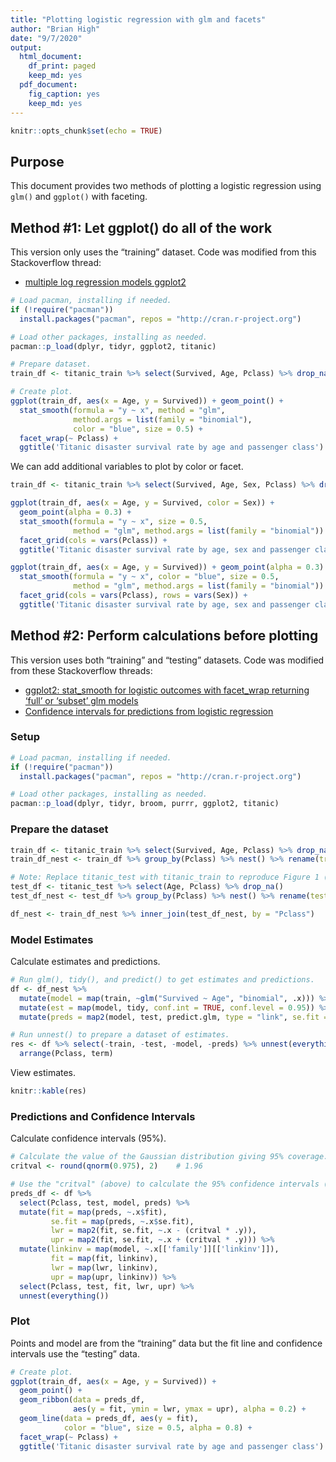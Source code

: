 ```yaml
---
title: "Plotting logistic regression with glm and facets"
author: "Brian High"
date: "9/7/2020"
output:
  html_document:
    df_print: paged
    keep_md: yes
  pdf_document:
    fig_caption: yes
    keep_md: yes
---
```


```r
knitr::opts_chunk$set(echo = TRUE)
```

## Purpose

This document provides two methods of plotting a logistic regression using 
`glm()` and `ggplot()` with faceting.

## Method #1: Let ggplot() do all of the work

This version only uses the "training" dataset. Code was modified from this
Stackoverflow thread:

- [multiple log regression models ggplot2](https://stackoverflow.com/questions/42361672/)

```r
# Load pacman, installing if needed.
if (!require("pacman")) 
  install.packages("pacman", repos = "http://cran.r-project.org")

# Load other packages, installing as needed.
pacman::p_load(dplyr, tidyr, ggplot2, titanic)

# Prepare dataset.
train_df <- titanic_train %>% select(Survived, Age, Pclass) %>% drop_na()

# Create plot.
ggplot(train_df, aes(x = Age, y = Survived)) + geom_point() + 
  stat_smooth(formula = "y ~ x", method = "glm", 
              method.args = list(family = "binomial"), 
              color = "blue", size = 0.5) + 
  facet_wrap(~ Pclass) + 
  ggtitle('Titanic disaster survival rate by age and passenger class')
```

We can add additional variables to plot by color or facet.

```r
train_df <- titanic_train %>% select(Survived, Age, Sex, Pclass) %>% drop_na()

ggplot(train_df, aes(x = Age, y = Survived, color = Sex)) + 
  geom_point(alpha = 0.3) + 
  stat_smooth(formula = "y ~ x", size = 0.5, 
              method = "glm", method.args = list(family = "binomial")) + 
  facet_grid(cols = vars(Pclass)) + 
  ggtitle('Titanic disaster survival rate by age, sex and passenger class')
```

```r
ggplot(train_df, aes(x = Age, y = Survived)) + geom_point(alpha = 0.3) + 
  stat_smooth(formula = "y ~ x", color = "blue", size = 0.5, 
              method = "glm", method.args = list(family = "binomial")) + 
  facet_grid(cols = vars(Pclass), rows = vars(Sex)) + 
  ggtitle('Titanic disaster survival rate by age, sex and passenger class')
```

## Method #2: Perform calculations before plotting

This version uses both "training" and "testing" datasets. Code was modified 
from these Stackoverflow threads:

- [ggplot2: stat_smooth for logistic outcomes with facet_wrap returning 'full' or 'subset' glm models](https://stackoverflow.com/questions/8662018/) 
- [Confidence intervals for predictions from logistic regression](https://stackoverflow.com/questions/14423325/)

### Setup

```r
# Load pacman, installing if needed.
if (!require("pacman")) 
  install.packages("pacman", repos = "http://cran.r-project.org")

# Load other packages, installing as needed.
pacman::p_load(dplyr, tidyr, broom, purrr, ggplot2, titanic)
```

### Prepare the dataset

```r
train_df <- titanic_train %>% select(Survived, Age, Pclass) %>% drop_na()
train_df_nest <- train_df %>% group_by(Pclass) %>% nest() %>% rename(train = data)

# Note: Replace titanic_test with titanic_train to reproduce Figure 1 (Method #1).
test_df <- titanic_test %>% select(Age, Pclass) %>% drop_na()
test_df_nest <- test_df %>% group_by(Pclass) %>% nest() %>% rename(test = data)

df_nest <- train_df_nest %>% inner_join(test_df_nest, by = "Pclass")
```

### Model Estimates

Calculate estimates and predictions.

```r
# Run glm(), tidy(), and predict() to get estimates and predictions.
df <- df_nest %>% 
  mutate(model = map(train, ~glm("Survived ~ Age", "binomial", .x))) %>% 
  mutate(est = map(model, tidy, conf.int = TRUE, conf.level = 0.95)) %>%
  mutate(preds = map2(model, test, predict.glm, type = "link", se.fit = TRUE))

# Run unnest() to prepare a dataset of estimates.
res <- df %>% select(-train, -test, -model, -preds) %>% unnest(everything()) %>%
  arrange(Pclass, term)
```

View estimates.

```r
knitr::kable(res)
```

### Predictions and Confidence Intervals

Calculate confidence intervals (95%).

```r
# Calculate the value of the Gaussian distribution giving 95% coverage.
critval <- round(qnorm(0.975), 2)    # 1.96

# Use the "critval" (above) to calculate the 95% confidence intervals (lwr, upr).
preds_df <- df %>% 
  select(Pclass, test, model, preds) %>% 
  mutate(fit = map(preds, ~.x$fit), 
         se.fit = map(preds, ~.x$se.fit),
         lwr = map2(fit, se.fit, ~.x - (critval * .y)),
         upr = map2(fit, se.fit, ~.x + (critval * .y))) %>%
  mutate(linkinv = map(model, ~.x[['family']][['linkinv']]),
         fit = map(fit, linkinv),
         lwr = map(lwr, linkinv),
         upr = map(upr, linkinv)) %>%
  select(Pclass, test, fit, lwr, upr) %>%
  unnest(everything())
```

### Plot

Points and model are from the "training" data but the fit line and confidence 
intervals use the "testing" data.

```r
# Create plot.
ggplot(train_df, aes(x = Age, y = Survived)) + 
  geom_point() + 
  geom_ribbon(data = preds_df, 
              aes(y = fit, ymin = lwr, ymax = upr), alpha = 0.2) +
  geom_line(data = preds_df, aes(y = fit), 
            color = "blue", size = 0.5, alpha = 0.8) + 
  facet_wrap(~ Pclass) + 
  ggtitle('Titanic disaster survival rate by age and passenger class')
```
